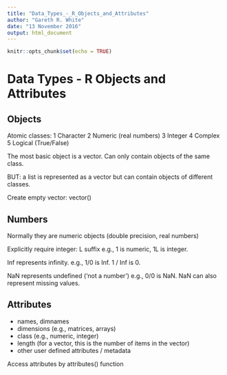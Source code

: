 ```yaml
---
title: "Data_Types_-_R_Objects_and_Attributes"
author: "Gareth R. White"
date: "13 November 2016"
output: html_document
---
```


```r
knitr::opts_chunk$set(echo = TRUE)
```

# Data Types - R Objects and Attributes

## Objects
Atomic classes:
1 Character
2 Numeric (real numbers)
3 Integer
4 Complex
5 Logical (True/False)

The most basic object is a vector.
Can only contain objects of the same class.

BUT: a list is represented as a vector but can contain objects of different classes.

Create empty vector:
vector()

## Numbers
Normally they are numeric objects (double precision, real numbers)

Explicitly require integer: L suffix
e.g., 1 is numeric, 1L is integer.

Inf represents infinity.
e.g., 1/0 is Inf.
1 / Inf is 0.

NaN represents undefined ('not a number')
e.g., 0/0 is NaN.
NaN can also represent missing values.

## Attributes

- names, dimnames
- dimensions (e.g., matrices, arrays)
- class (e.g., numeric, integer)
- length (for a vector, this is the number of items in the vector)
- other user defined attributes / metadata

Access attributes by attributes() function
